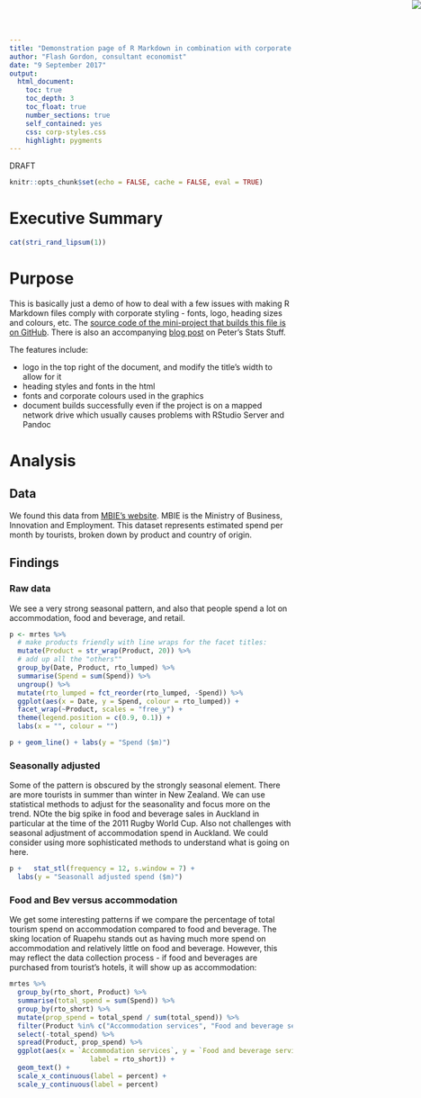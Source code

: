 ```yaml
---
title: "Demonstration page of R Markdown in combination with corporate theming"
author: "Flash Gordon, consultant economist"
date: "9 September 2017"
output: 
  html_document:
    toc: true
    toc_depth: 3
    toc_float: true
    number_sections: true
    self_contained: yes
    css: corp-styles.css
    highlight: pygments
---
```


<img src="logo.svg" style="position:absolute;top:0px;right:0px;" />
<div class="watermark">DRAFT</div>

```r
knitr::opts_chunk$set(echo = FALSE, cache = FALSE, eval = TRUE)
```

# Executive Summary

```r
cat(stri_rand_lipsum(1))
```


# Purpose

This is basically just a demo of how to deal with a few issues with making R Markdown files comply with corporate styling - fonts, logo, heading sizes and colours, etc.  The [source code of the mini-project that builds this file is on GitHub](https://github.com/ellisp/rmarkdown-corporate-eg).  There is also an accompanying [blog post](http://ellisp.github.io/blog/2017/09/09/rmarkdown) on Peter's Stats Stuff.

The features include:

* logo in the top right of the document, and modify the title's width to allow for it
* heading styles and fonts in the html
* fonts and corporate colours used in the graphics
* document builds successfully even if the project is on a mapped network drive which usually causes problems with RStudio Server and Pandoc

# Analysis

## Data

We found this data from [MBIE's website](http://www.mbie.govt.nz/info-services/sectors-industries/tourism/tourism-research-data/monthly-regional-tourism-estimates/data-download).  MBIE is the Ministry of Business, Innovation and Employment.  This dataset represents estimated spend per month by tourists, broken down by product and country of origin.

## Findings

### Raw data

We see a very strong seasonal pattern, and also that people spend a lot on accommodation, food and beverage, and retail.

```r
p <- mrtes %>%
  # make products friendly with line wraps for the facet titles:
  mutate(Product = str_wrap(Product, 20)) %>%
  # add up all the "others""
  group_by(Date, Product, rto_lumped) %>%
  summarise(Spend = sum(Spend)) %>%
  ungroup() %>%
  mutate(rto_lumped = fct_reorder(rto_lumped, -Spend)) %>%
  ggplot(aes(x = Date, y = Spend, colour = rto_lumped)) +
  facet_wrap(~Product, scales = "free_y") +
  theme(legend.position = c(0.9, 0.1)) +
  labs(x = "", colour = "")

p + geom_line() + labs(y = "Spend ($m)")
```


### Seasonally adjusted

Some of the pattern is obscured by the strongly seasonal element.  There are more tourists in summer than winter in New Zealand.  We can use statistical methods to adjust for the seasonality and focus more on the trend.  NOte the big spike in food and beverage sales in Auckland in particular at the time of the 2011 Rugby World Cup.  Also not challenges with seasonal adjustment of accommodation spend in Auckland.  We could consider using more sophisticated methods to understand what is going on here.


```r
p +   stat_stl(frequency = 12, s.window = 7) +
  labs(y = "Seasonall adjusted spend ($m)")

```


### Food and Bev versus accommodation

We get some interesting patterns if we compare the percentage of total tourism spend on accommodation compared to food and beverage.  The sking location of Ruapehu stands out as having much more spend on accommodation and relatively little on food and beverage.  However, this may reflect the data collection process - if food and beverages are purchased from tourist's hotels, it will show up as accommodation:

```r
mrtes %>%
  group_by(rto_short, Product) %>%
  summarise(total_spend = sum(Spend)) %>%
  group_by(rto_short) %>%
  mutate(prop_spend = total_spend / sum(total_spend)) %>%
  filter(Product %in% c("Accommodation services", "Food and beverage serving services")) %>%
  select(-total_spend) %>%
  spread(Product, prop_spend) %>%
  ggplot(aes(x = `Accommodation services`, y = `Food and beverage serving services`,
                    label = rto_short)) +
  geom_text() +
  scale_x_continuous(label = percent) +
  scale_y_continuous(label = percent)

```
